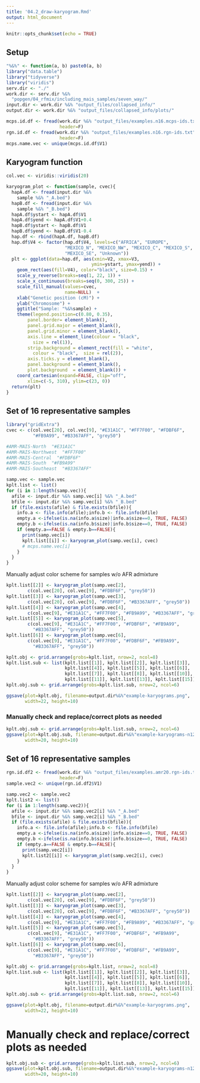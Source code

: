 ```yaml
---
title: '04.2_draw-karyogram.Rmd'
output: html_document
---
```


```r
knitr::opts_chunk$set(echo = TRUE)
```

## Setup

```r
"%&%" <- function(a, b) paste0(a, b)
library("data.table")
library("tidyverse")
library("viridis")
serv.dir <- "./"
work.dir <- serv.dir %&%
  "popgen/04_rfmix/including_mais_samples/seven_way/"
input.dir <- work.dir %&% "output_files/collapsed_info/"
output.dir <- work.dir %&% "output_files/collapsed_info/plots/"
```

```r
mcps.id.df <- fread(work.dir %&% "output_files/examples.n16.mcps-ids.txt", 
                    header=F)
rgn.id.df <- fread(work.dir %&% "output_files/examples.n16.rgn-ids.txt", 
                    header=F)
mcps.name.vec <- unique(mcps.id.df$V1)
```


## Karyogram function

```r
col.vec <- viridis::viridis(20)

karyogram_plot <- function(sample, cvec){
  hapA.df <- fread(input.dir %&%
    sample %&% "_A.bed")
  hapB.df <- fread(input.dir %&%
    sample %&% "_B.bed")
  hapA.df$ystart <- hapA.df$V1
  hapA.df$yend <- hapA.df$V1+0.4
  hapB.df$ystart <- hapB.df$V1
  hapB.df$yend <- hapB.df$V1-0.4
  hap.df <- rbind(hapA.df, hapB.df)
  hap.df$V4 <- factor(hap.df$V4, levels=c("AFRICA", "EUROPE", 
                      "MEXICO_N", "MEXICO_NW", "MEXICO_C", "MEXICO_S", 
                      "MEXICO_SE", "Unknown"))
  plt <- ggplot(data=hap.df, aes(xmin=V2, xmax=V3, 
                                ymin=ystart, ymax=yend)) +
    geom_rect(aes(fill=V4), color="black", size=0.15) +
    scale_y_reverse(breaks=seq(1, 22, 1)) +
    scale_x_continuous(breaks=seq(0, 300, 25)) +
    scale_fill_manual(values=cvec, 
                      name=NULL)  +
    xlab("Genetic position (cM)") +
    ylab("Chromosome") +
    ggtitle("Sample: "%&%sample) +
    theme(legend.position=c(0.80, 0.35), 
        panel.border= element_blank(), 
        panel.grid.major = element_blank(), 
        panel.grid.minor = element_blank(), 
        axis.line = element_line(colour = "black", 
          size = rel(1)), 
        strip.background = element_rect(fill = "white", 
          colour = "black",  size = rel(2)), 
        axis.ticks.y = element_blank(), 
        panel.background = element_blank(), 
        plot.background  = element_blank()) +
    coord_cartesian(expand=FALSE, clip="off", 
        xlim=c(-5, 310), ylim=c(23, 0))
  return(plt)
}
```


## Set of 16 representative samples 

```r
library("gridExtra")
cvec <- c(col.vec[20], col.vec[9], "#E31A1C", "#FF7F00", "#FDBF6F", 
          "#FB9A99", "#B3367AFF", "grey50")

#AMR-MAIS-North  "#E31A1C"
#AMR-MAIS-Northwest  "#FF7F00"
#AMR-MAIS-Central  "#FDBF6F"
#AMR-MAIS-South  "#FB9A99"
#AMR-MAIS-Southeast  "#B3367AFF"

samp.vec <- sample.vec
kplt.list <- list()
for (i in 1:length(samp.vec)){
  afile <- input.dir %&% samp.vec[i] %&% "_A.bed"
  bfile <- input.dir %&% samp.vec[i] %&% "_B.bed"
  if (file.exists(afile) & file.exists(bfile)){
    info.a <- file.info(afile);info.b <- file.info(bfile)
    empty.a <-ifelse(is.na(info.a$size)|info.a$size==0, TRUE, FALSE)
    empty.b <-ifelse(is.na(info.b$size)|info.b$size==0, TRUE, FALSE)
    if (empty.a==FALSE & empty.b==FALSE){
      print(samp.vec[i])
      kplt.list[[i]] <- karyogram_plot(samp.vec[i], cvec)
      # mcps.name.vec[i]
    }
  }
}


```

Manually adjust color scheme for samples w/o AFR admixture
```r
kplt.list[[2]] <- karyogram_plot(samp.vec[2], 
        c(col.vec[20], col.vec[9], "#FDBF6F", "grey50"))
kplt.list[[3]] <- karyogram_plot(samp.vec[3], 
        c(col.vec[20], col.vec[9], "#FDBF6F", "#B3367AFF", "grey50"))
kplt.list[[4]] <- karyogram_plot(samp.vec[4], 
        c(col.vec[9], "#E31A1C", "#FF7F00", "#FB9A99", "#B3367AFF", "grey50"))
kplt.list[[5]] <- karyogram_plot(samp.vec[5], 
        c(col.vec[9], "#E31A1C", "#FF7F00", "#FDBF6F", "#FB9A99", 
          "#B3367AFF", "grey50"))
kplt.list[[6]] <- karyogram_plot(samp.vec[6], 
        c(col.vec[9], "#E31A1C", "#FF7F00", "#FDBF6F", "#FB9A99", 
          "#B3367AFF", "grey50"))

kplt.obj <- grid.arrange(grobs=kplt.list, nrow=2, ncol=8)
kplt.list.sub <- list(kplt.list[[1]], kplt.list[[2]], kplt.list[[3]], 
                      kplt.list[[4]], kplt.list[[5]], kplt.list[[6]], 
                      kplt.list[[7]], kplt.list[[8]], kplt.list[[10]], 
                      kplt.list[[11]], kplt.list[[13]], kplt.list[[15]])
kplt.obj.sub <- grid.arrange(grobs=kplt.list.sub, nrow=2, ncol=6)
```

```r
ggsave(plot=kplt.obj, filename=output.dir%&%"example-karyograms.png", 
       width=22, height=10)

```

### Manually check and replace/correct plots as needed

```r
kplt.obj.sub <- grid.arrange(grobs=kplt.list.sub, nrow=2, ncol=6)
ggsave(plot=kplt.obj.sub, filename=output.dir%&%"example-karyograms-n12.png", 
       width=20, height=10)
```


## Set of 16 representative samples 

```r
rgn.id.df2 <- fread(work.dir %&% "output_files/examples.amr20.rgn-ids.txt", 
                    header=F)
sample.vec2 <- unique(rgn.id.df2$V1)
```


```r
samp.vec2 <- sample.vec2
kplt.list2 <- list()
for (i in 1:length(samp.vec2)){
  afile <- input.dir %&% samp.vec2[i] %&% "_A.bed"
  bfile <- input.dir %&% samp.vec2[i] %&% "_B.bed"
  if (file.exists(afile) & file.exists(bfile)){
    info.a <- file.info(afile);info.b <- file.info(bfile)
    empty.a <-ifelse(is.na(info.a$size)|info.a$size==0, TRUE, FALSE)
    empty.b <-ifelse(is.na(info.b$size)|info.b$size==0, TRUE, FALSE)
    if (empty.a==FALSE & empty.b==FALSE){
      print(samp.vec2[i])
      kplt.list2[[i]] <- karyogram_plot(samp.vec2[i], cvec)
    }
  }
}


```

Manually adjust color scheme for samples w/o AFR admixture
```r
kplt.list[[2]] <- karyogram_plot(samp.vec[2], 
        c(col.vec[20], col.vec[9], "#FDBF6F", "grey50"))
kplt.list[[3]] <- karyogram_plot(samp.vec[3], 
        c(col.vec[20], col.vec[9], "#FDBF6F", "#B3367AFF", "grey50"))
kplt.list[[4]] <- karyogram_plot(samp.vec[4], 
        c(col.vec[9], "#E31A1C", "#FF7F00", "#FB9A99", "#B3367AFF", "grey50"))
kplt.list[[5]] <- karyogram_plot(samp.vec[5], 
        c(col.vec[9], "#E31A1C", "#FF7F00", "#FDBF6F", "#FB9A99", 
          "#B3367AFF", "grey50"))
kplt.list[[6]] <- karyogram_plot(samp.vec[6], 
        c(col.vec[9], "#E31A1C", "#FF7F00", "#FDBF6F", "#FB9A99", 
          "#B3367AFF", "grey50"))

kplt.obj <- grid.arrange(grobs=kplt.list, nrow=2, ncol=8)
kplt.list.sub <- list(kplt.list[[1]], kplt.list[[2]], kplt.list[[3]], 
                      kplt.list[[4]], kplt.list[[5]], kplt.list[[6]], 
                      kplt.list[[7]], kplt.list[[8]], kplt.list[[10]], 
                      kplt.list[[11]], kplt.list[[13]], kplt.list[[15]])
kplt.obj.sub <- grid.arrange(grobs=kplt.list.sub, nrow=2, ncol=6)
```

```r
ggsave(plot=kplt.obj, filename=output.dir%&%"example-karyograms.png", 
       width=22, height=10)

```

# Manually check and replace/correct plots as needed

```r
kplt.obj.sub <- grid.arrange(grobs=kplt.list.sub, nrow=2, ncol=6)
ggsave(plot=kplt.obj.sub, filename=output.dir%&%"example-karyograms-n12.png", 
       width=20, height=10)
```

